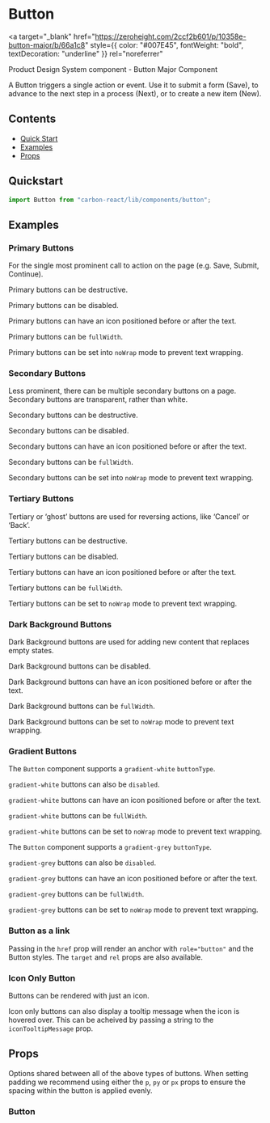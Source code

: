 

<Meta of={ButtonStories} />

# Button

<a
  target="_blank"
  href="https://zeroheight.com/2ccf2b601/p/10358e-button-major/b/66a1c8"
  style={{ color: "#007E45", fontWeight: "bold", textDecoration: "underline" }}
  rel="noreferrer"
>
  Product Design System component - Button Major Component
</a>

A Button triggers a single action or event.
Use it to submit a form (Save), to advance to the next step in a process (Next), or to create a new item (New).

## Contents

- [Quick Start](#quick-start)
- [Examples](#examples)
- [Props](#props)

## Quickstart

```javascript
import Button from "carbon-react/lib/components/button";
```

## Examples

### Primary Buttons

For the single most prominent call to action on the page (e.g. Save, Submit, Continue).

<Canvas of={ButtonStories.PrimaryButton} />

Primary buttons can be destructive.

<Canvas of={ButtonStories.PrimaryButtonDestructive} />

Primary buttons can be disabled.

<Canvas of={ButtonStories.PrimaryButtonDisabled} />

Primary buttons can have an icon positioned before or after the text.

<Canvas of={ButtonStories.PrimaryButtonIcon} />

Primary buttons can be `fullWidth`.

<Canvas of={ButtonStories.PrimaryButtonFullWitdth} />

Primary buttons can be set into `noWrap` mode to prevent text wrapping.

<Canvas of={ButtonStories.PrimaryButtonNoWrap} />

### Secondary Buttons

Less prominent, there can be multiple secondary buttons on a page.
Secondary buttons are transparent, rather than white.

<Canvas of={ButtonStories.SecondaryButton} />

Secondary buttons can be destructive.

<Canvas of={ButtonStories.SecondaryButtonDestructive} />

Secondary buttons can be disabled.

<Canvas of={ButtonStories.SecondaryButtonDisabled} />

Secondary buttons can have an icon positioned before or after the text.

<Canvas of={ButtonStories.SecondaryButtonIcon} />

Secondary buttons can be `fullWidth`.

<Canvas of={ButtonStories.SecondaryButtonFullWidth} />

Secondary buttons can be set into `noWrap` mode to prevent text wrapping.

<Canvas of={ButtonStories.SecondaryButtonNoWrap} />

### Tertiary Buttons

Tertiary or ‘ghost’ buttons are used for reversing actions, like ‘Cancel’ or ‘Back’.

<Canvas of={ButtonStories.TertiaryButton} />

Tertiary buttons can be destructive.

<Canvas of={ButtonStories.TertiaryButtonDestructive} />

Tertiary buttons can be disabled.

<Canvas of={ButtonStories.TertiaryButtonDisabled} />

Tertiary buttons can have an icon positioned before or after the text.

<Canvas of={ButtonStories.TertiaryButtonIcon} />

Tertiary buttons can be `fullWidth`.

<Canvas of={ButtonStories.TertiaryButtonFullWidth} />

Tertiary buttons can be set to `noWrap` mode to prevent text wrapping.

<Canvas of={ButtonStories.TertiaryButtonNoWrap} />

### Dark Background Buttons

Dark Background buttons are used for adding new content that replaces empty states.

<Canvas of={ButtonStories.DarkBackgroundButton} />

Dark Background buttons can be disabled.

<Canvas of={ButtonStories.DarkBackgroundButtonDisabled} />

Dark Background buttons can have an icon positioned before or after the text.

<Canvas of={ButtonStories.DarkBackgroundButtonIcon} />

Dark Background buttons can be `fullWidth`.

<Canvas of={ButtonStories.DarkBackgroundButtonFullWidth} />

Dark Background buttons can be set to `noWrap` mode to prevent text wrapping.

<Canvas of={ButtonStories.DarkBackgroundButtonNoWrap} />

### Gradient Buttons

The `Button` component supports a `gradient-white` `buttonType`.

<Canvas of={ButtonStories.GradientWhite} />

`gradient-white` buttons can also be `disabled`.

<Canvas of={ButtonStories.GradientWhiteDisabled} />

`gradient-white` buttons can have an icon positioned before or after the text.

<Canvas of={ButtonStories.GradientWhiteIcon} />

`gradient-white` buttons can be `fullWidth`.

<Canvas of={ButtonStories.GradientWhiteFullWidth} />

`gradient-white` buttons can be set to `noWrap` mode to prevent text wrapping.

<Canvas of={ButtonStories.GradientWhiteNoWrap} />

The `Button` component supports a `gradient-grey` `buttonType`.

<Canvas of={ButtonStories.GradientGrey} />

`gradient-grey` buttons can also be `disabled`.

<Canvas of={ButtonStories.GradientGreyDisabled} />

`gradient-grey` buttons can have an icon positioned before or after the text.

<Canvas of={ButtonStories.GradientGreyIcon} />

`gradient-grey` buttons can be `fullWidth`.

<Canvas of={ButtonStories.GradientGreyFullWidth} />

`gradient-grey` buttons can be set to `noWrap` mode to prevent text wrapping.

<Canvas of={ButtonStories.GradientGreyNoWrap} />

### Button as a link

Passing in the `href` prop will render an anchor with `role="button"` and the Button styles. The `target` and `rel` props are also available.

<Canvas of={ButtonStories.ButtonAsALink} />

### Icon Only Button

Buttons can be rendered with just an icon.

<Canvas of={ButtonStories.ButtonIconOnly} />

Icon only buttons can also display a tooltip message when the icon is hovered over. This can be acheived by passing a string to the `iconTooltipMessage` prop.

<Canvas of={ButtonStories.ButtonIconTooltipMessage} />

## Props

Options shared between all of the above types of buttons. When setting padding we recommend using either the `p`, `py`
or `px` props to ensure the spacing within the button is applied evenly.

### Button

<ArgTypes of={ButtonStories} />

